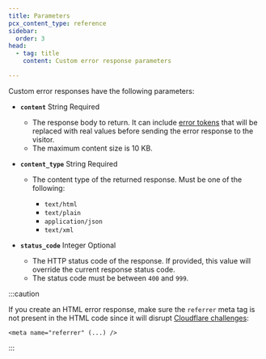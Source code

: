```yaml
---
title: Parameters
pcx_content_type: reference
sidebar:
  order: 3
head:
  - tag: title
    content: Custom error response parameters

---
```


Custom error responses have the following parameters:



* **`content`** String Required

  * The response body to return. It can include [error tokens](/rules/custom-error-responses/error-tokens/) that will be replaced with real values before sending the error response to the visitor.
  * The maximum content size is 10 KB.

* **`content_type`** String Required

  * The content type of the returned response. Must be one of the following:

    * `text/html`
    * `text/plain`
    * `application/json`
    * `text/xml`

* **`status_code`** Integer Optional
  * The HTTP status code of the response. If provided, this value will override the current response status code.
  * The status code must be between `400` and `999`.



:::caution


If you create an HTML error response, make sure the `referrer` meta tag is not present in the HTML code since it will disrupt [Cloudflare challenges](/waf/reference/cloudflare-challenges/):

`<meta name="referrer" (...) />`


:::
